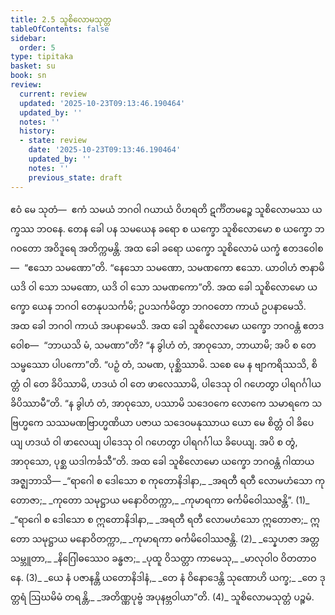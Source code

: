 ```yaml
---
title: 2.5 သူစိလောမသုတ္တ
tableOfContents: false
sidebar:
  order: 5
type: tipitaka
basket: su
book: sn
review:
  current: review
  updated: '2025-10-23T09:13:46.190464'
  updated_by: ''
  notes: ''
  history:
  - state: review
    date: '2025-10-23T09:13:46.190464'
    updated_by: ''
    notes: ''
    previous_state: draft
---
```



<ReviewStatus review={frontmatter.review} showDetails={true} />

<HypothesisAnnotation frontmatter={frontmatter} />

<DynamicBreadcrumb />

<Paragraph number="314" book="sn">
ဧဝံ မေ သုတံ—  ဧကံ သမယံ ဘဂဝါ ဂယာယံ ဝိဟရတိ ဋင်္ကိတမဉ္စေ သူစိလောမဿ ယက္ခဿ ဘဝနေ. တေန ခေါ ပန သမယေန ခရော စ ယက္ခော သူစိလောမော စ ယက္ခော ဘဂဝတော အဝိဒူရေ အတိက္ကမန္တိ. အထ ခေါ ခရော ယက္ခော သူစိလောမံ ယက္ခံ ဧတဒဝေါစ—  “ဧသော သမဏော”တိ. “နေသော သမဏော, သမဏကော ဧသော. ယာဝါဟံ ဇာနာမိ ယဒိ ဝါ သော သမဏော, ယဒိ ဝါ သော သမဏကော”တိ.
</Paragraph>

<Paragraph number="315" book="sn">
အထ ခေါ သူစိလောမော ယက္ခော ယေန ဘဂဝါ တေနုပသင်္ကမိ; ဥပသင်္ကမိတွာ ဘဂဝတော ကာယံ ဥပနာမေသိ. အထ ခေါ ဘဂဝါ ကာယံ အပနာမေသိ. အထ ခေါ သူစိလောမော ယက္ခော ဘဂဝန္တံ ဧတဒဝေါစ—  “ဘာယသိ မံ, သမဏာ”တိ? “န ခွါဟံ တံ, အာဝုသော, ဘာယာမိ; အပိ စ တေ သမ္ဖဿော ပါပကော”တိ.
</Paragraph>

<Paragraph number="316" book="sn">
“ပဉှံ တံ, သမဏ, ပုစ္ဆိဿာမိ. သစေ မေ န ဗျာကရိဿသိ, စိတ္တံ ဝါ တေ ခိပိဿာမိ, ဟဒယံ ဝါ တေ ဖာလေဿာမိ, ပါဒေသု ဝါ ဂဟေတွာ ပါရဂင်္ဂါယ ခိပိဿာမီ”တိ.
</Paragraph>

<Paragraph number="317" book="sn">
“န ခွါဟံ တံ, အာဝုသော, ပဿာမိ သဒေဝကေ လောကေ သမာရကေ သဗြဟ္မကေ သဿမဏဗြာဟ္မဏိယာ ပဇာယ သဒေဝမနုဿာယ ယော မေ စိတ္တံ ဝါ ခိပေယျ ဟဒယံ ဝါ ဖာလေယျ ပါဒေသု ဝါ ဂဟေတွာ ပါရဂင်္ဂါယ ခိပေယျ. အပိ စ တွံ, အာဝုသော, ပုစ္ဆ ယဒါကင်္ခသီ”တိ. အထ ခေါ သူစိလောမော ယက္ခော ဘဂဝန္တံ ဂါထာယ အဇ္ဈဘာသိ—
</Paragraph>

<Division number="273" book="sn" e="ch" v="18" p="320">

<Paragraph number="318" type="verses" book="sn">
_“ရာဂေါ စ ဒေါသော စ ကုတောနိဒါနာ,_  
_အရတီ ရတီ လောမဟံသော ကုတောဇာ;_  
_ကုတော သမုဋ္ဌာယ မနောဝိတက္ကာ,_  
_ကုမာရကာ ဓင်္ကမိဝေါဿဇန္တိ”. (1)_  

</Paragraph>

</Division>
<Division number="274" book="sn" e="ch" v="18" p="320">

<Paragraph number="319" type="verses" book="sn">
_“ရာဂေါ စ ဒေါသော စ ဣတောနိဒါနာ,_  
_အရတီ ရတီ လောမဟံသော ဣတောဇာ;_  
ဣတော သမုဋ္ဌာယ မနောဝိတက္ကာ,_  
_ကုမာရကာ ဓင်္ကမိဝေါဿဇန္တိ. (2)_  

</Paragraph>

</Division>
<Division number="275" book="sn" e="ch" v="18" p="321">

<Paragraph number="320" type="verses" book="sn">
_သ္နေဟဇာ အတ္တသမ္ဘူတာ,_  
_နိဂြေါဓဿေဝ ခန္ဓဇာ;_  
_ပုထူ ဝိသတ္တာ ကာမေသု,_  
_မာလုဝါဝ ဝိတတာဝနေ. (3)_  

</Paragraph>

</Division>
<Division number="276" book="sn" e="ch" v="18" p="321">

<Paragraph number="321" type="verses" book="sn">
_ယေ နံ ပဇာနန္တိ ယတောနိဒါနံ,_  
_တေ နံ ဝိနောဒေန္တိ သုဏောဟိ ယက္ခ;_  
_တေ ဒုတ္တရံ ဩဃမိမံ တရန္တိ,_  
_အတိဏ္ဏပုဗ္ဗံ အပုနဗ္ဘဝါယာ”တိ. (4)_  


</Paragraph>
</Division>

<Paragraph number="322" type="center" book="sn">
သူစိလောမသုတ္တံ ပဉ္စမံ.
</Paragraph>